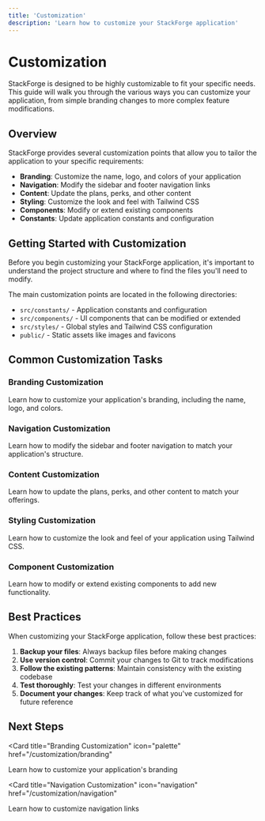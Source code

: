 ```yaml
---
title: 'Customization'
description: 'Learn how to customize your StackForge application'
---
```


# Customization

StackForge is designed to be highly customizable to fit your specific needs. This guide will walk you through the various ways you can customize your application, from simple branding changes to more complex feature modifications.

## Overview

StackForge provides several customization points that allow you to tailor the application to your specific requirements:

- **Branding**: Customize the name, logo, and colors of your application
- **Navigation**: Modify the sidebar and footer navigation links
- **Content**: Update the plans, perks, and other content
- **Styling**: Customize the look and feel with Tailwind CSS
- **Components**: Modify or extend existing components
- **Constants**: Update application constants and configuration

## Getting Started with Customization

Before you begin customizing your StackForge application, it's important to understand the project structure and where to find the files you'll need to modify.

The main customization points are located in the following directories:

- `src/constants/` - Application constants and configuration
- `src/components/` - UI components that can be modified or extended
- `src/styles/` - Global styles and Tailwind CSS configuration
- `public/` - Static assets like images and favicons

## Common Customization Tasks

### Branding Customization

Learn how to customize your application's branding, including the name, logo, and colors.

### Navigation Customization

Learn how to modify the sidebar and footer navigation to match your application's structure.

### Content Customization

Learn how to update the plans, perks, and other content to match your offerings.

### Styling Customization

Learn how to customize the look and feel of your application using Tailwind CSS.

### Component Customization

Learn how to modify or extend existing components to add new functionality.

## Best Practices

When customizing your StackForge application, follow these best practices:

1. **Backup your files**: Always backup files before making changes
2. **Use version control**: Commit your changes to Git to track modifications
3. **Follow the existing patterns**: Maintain consistency with the existing codebase
4. **Test thoroughly**: Test your changes in different environments
5. **Document your changes**: Keep track of what you've customized for future reference

## Next Steps

<CardGroup cols={2}>

<Card
  title="Branding Customization"
  icon="palette"
  href="/customization/branding"
>
  Learn how to customize your application's branding
</Card>

<Card
  title="Navigation Customization"
  icon="navigation"
  href="/customization/navigation"
>
  Learn how to customize navigation links
</Card>

</CardGroup>
